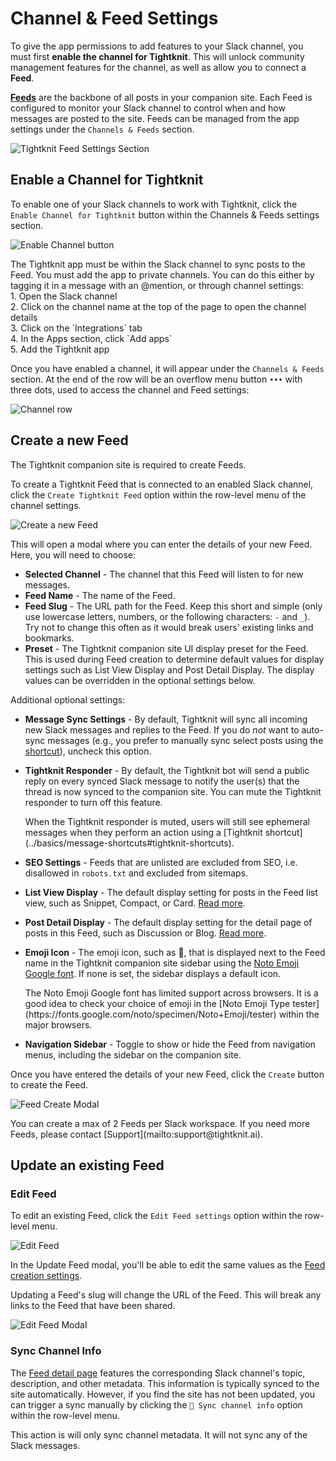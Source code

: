 
# Channel & Feed Settings

To give the app permissions to add features to your Slack channel, you must first **enable the channel for Tightknit**. This will unlock community management features for the channel, as well as allow you to connect a **Feed**.

**[Feeds](../tightknit-site/feed)** are the backbone of all posts in your companion site.
Each Feed is configured to monitor your Slack channel to control when and how messages are posted to the site. Feeds can be managed from the app settings under the `Channels & Feeds` section.

![Tightknit Feed Settings Section](/slack-administration/channel-and-feed-settings.png)

## Enable a Channel for Tightknit

To enable one of your Slack channels to work with Tightknit, click the `Enable Channel for Tightknit` button within the Channels & Feeds settings section.

![Enable Channel button](/slack-administration/enable-channel-button.png)

<Callout type="info">
  The Tightknit app must be within the Slack channel to sync posts to the Feed.
  You must add the app to private channels. You can do this either by tagging it
  in a message with an @mention, or through channel settings:
  <br /> 1. Open the Slack channel <br /> 2. Click on the channel name at the top
  of the page to open the channel details <br /> 3. Click on the `Integrations` tab
  <br /> 4. In the Apps section, click `Add apps` <br /> 5. Add the Tightknit
  app
</Callout>

Once you have enabled a channel, it will appear under the `Channels & Feeds` section. At the end of the row will be an overflow menu button `•••` with three dots, used to access the channel and Feed settings:

![Channel row](/slack-administration/channel-row.png)

## Create a new Feed

<Callout type="info">
  The Tightknit companion site is required to create Feeds.
</Callout>

To create a Tightknit Feed that is connected to an enabled Slack channel, click the `Create Tightknit Feed` option within the row-level menu of the channel settings.

![Create a new Feed](/slack-administration/channel-overflow-menu.png)

This will open a modal where you can enter the details of your new Feed.
Here, you will need to choose:

- **Selected Channel** - The channel that this Feed will listen to for new messages.
- **Feed Name** - The name of the Feed.
- **Feed Slug** - The URL path for the Feed. Keep this short and simple (only use lowercase letters, numbers, or the following characters: `-` and `_`). Try not to change this often as it would break users' existing links and bookmarks.
- **Preset** - The Tightknit companion site UI display preset for the Feed. This is used during Feed creation to determine default values for display settings such as List View Display and Post Detail Display. The display values can be overridden in the optional settings below.

Additional optional settings:

- **Message Sync Settings** - By default, Tightknit will sync all incoming new Slack messages and replies to the Feed. If you do _not_ want to auto-sync messages (e.g., you prefer to manually sync select posts using the [shortcut](../basics/message-shortcuts#tightknit-shortcuts)), uncheck this option.
- **Tightknit Responder** - By default, the Tightknit bot will send a public reply on every synced Slack message to notify the user(s) that the thread is now synced to the companion site. You can mute the Tightknit responder to turn off this feature.

  <Callout type="info" emoji="ℹ️">
    When the Tightknit responder is muted, users will still see ephemeral
    messages when they perform an action using a [Tightknit
    shortcut](../basics/message-shortcuts#tightknit-shortcuts).
  </Callout>

- **SEO Settings** - Feeds that are unlisted are excluded from SEO, i.e. disallowed in `robots.txt` and excluded from sitemaps.
- **List View Display** - The default display setting for posts in the Feed list view, such as Snippet, Compact, or Card. [Read more](../tightknit-site/feed.mdx#display-settings).
- **Post Detail Display** - The default display setting for the detail page of posts in this Feed, such as Discussion or Blog. [Read more](../tightknit-site/post.mdx#display-settings).
- **Emoji Icon** - The emoji icon, such as 📡, that is displayed next to the Feed name in the Tightknit companion site sidebar using the [Noto Emoji Google font](https://fonts.google.com/noto/specimen/Noto+Emoji). If none is set, the sidebar displays a default icon.

  <Callout type="warning" emoji="⚠️">
    The Noto Emoji Google font has limited support across browsers. It is a good
    idea to check your choice of emoji in the [Noto Emoji Type
    tester](https://fonts.google.com/noto/specimen/Noto+Emoji/tester) within the
    major browsers.
  </Callout>

- **Navigation Sidebar** - Toggle to show or hide the Feed from navigation menus, including the sidebar on the companion site.

Once you have entered the details of your new Feed, click the `Create` button to create the Feed.

![Feed Create Modal](/slack-administration/feed-create-modal.png)

<Callout>
  You can create a max of 2 Feeds per Slack workspace. If you need more Feeds,
  please contact [Support](mailto:support@tightknit.ai).
</Callout>

## Update an existing Feed

### Edit Feed

To edit an existing Feed, click the `Edit Feed settings` option within the row-level menu.

![Edit Feed](/slack-administration/feed-overflow-menu.png)

In the Update Feed modal, you'll be able to edit the same values as the [Feed creation settings](#create-a-new-feed).

<Callout type="warning" emoji="⚠️">
  Updating a Feed's slug will change the URL of the Feed. This will break any
  links to the Feed that have been shared.
</Callout>

![Edit Feed Modal](/slack-administration/feed-update-modal.png)

### Sync Channel Info

The [Feed detail page](../tightknit-site/feed) features the corresponding Slack channel's topic, description, and other metadata. This information is typically synced to the site automatically. However, if you find the site has not been updated, you can trigger a sync manually by clicking the `🔄 Sync channel info` option within the row-level menu.

This action is will only sync channel metadata. It will not sync any of the Slack messages.
